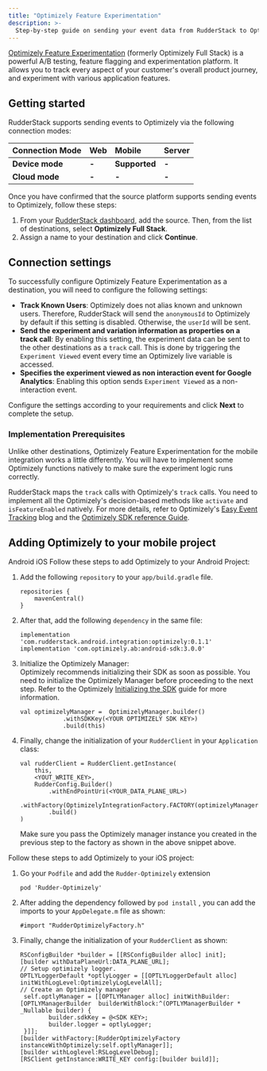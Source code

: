 ```yaml
---
title: "Optimizely Feature Experimentation"
description: >-
  Step-by-step guide on sending your event data from RudderStack to Optimizely Feature Experimentation.
---
```


[Optimizely Feature Experimentation](https://www.optimizely.com/products/full-stack/) (formerly Optimizely Full Stack) is a powerful A/B testing, feature flagging and experimentation platform. It allows you to track every aspect of your customer's overall product journey, and experiment with various application features.

## Getting started

RudderStack supports sending events to Optimizely via the following <Link to="/destinations/rudderstack-connection-modes/">connection modes</Link>:

| **Connection Mode** | **Web** | **Mobile**    | **Server** |
| :------------------ | :------ | :------------ | :--------- |
| **Device mode**     | **-**   | **Supported** | **-**      |
| **Cloud mode**      | **-**   | **-**         | **-**      |

Once you have confirmed that the source platform supports sending events to Optimizely, follow these steps:

1. From your [RudderStack dashboard](https://app.rudderstack.com/), add the source. Then, from the list of destinations, select **Optimizely Full Stack**.
2. Assign a name to your destination and click **Continue**.

## Connection settings

To successfully configure Optimizely Feature Experimentation as a destination, you will need to configure the following settings:

- **Track Known Users**: Optimizely does not alias known and unknown users. Therefore, RudderStack will send the `anonymousId` to Optimizely by default if this setting is disabled. Otherwise, the `userId` will be sent.
- **Send the experiment and variation information as properties on a track call**: By enabling this setting, the experiment data can be sent to the other destinations as a `track` call. This is done by triggering the `Experiment Viewed` event every time an Optimizely live variable is accessed.
- **Specifies the experiment viewed as non interaction event for Google Analytics**: Enabling this option sends `Experiment Viewed` as a non-interaction event.

Configure the settings according to your requirements and click **Next** to complete the setup.

### Implementation Prerequisites

Unlike other destinations, Optimizely Feature Experimentation for the mobile integration works a little differently. You will have to implement some Optimizely functions natively to make sure the experiment logic runs correctly.

<div class="infoBlock">
RudderStack maps the <code class="inline-code">track</code> calls with Optimizely's <code class="inline-code">track</code> calls. You need to implement all the Optimizely's decision-based methods like <code class="inline-code">activate</code> and <code class="inline-code">isFeatureEnabled</code> natively. For more details, refer to Optimizely's <a href="https://blog.optimizely.com/2019/02/26/introducing-easy-event-tracking-the-easier-way-to-understand-and-optimize-the-customer-journey/">Easy Event Tracking</a> blog and the <a href="https://docs.developers.optimizely.com/full-stack/docs/sdk-reference-guides#section-ios-and-tvos">Optimizely SDK reference Guide</a>.
</div>

## Adding Optimizely to your mobile project

<Tabs>
  <TabList>
    <Tab>Android</Tab>
    <Tab>iOS</Tab>
  </TabList>
    <TabPanels>
      <TabPanel>
        Follow these steps to add Optimizely to your Android Project:
<ol>
<li>Add the following <code class="inline-code">repository</code> to your <code class="inline-code">app/build.gradle</code> file.
<span>

```
repositories {
    mavenCentral()
}
```
</span>
</li>
<li>After that, add the following <code class="inline-code">dependency</code> in the same file:
<span>

```
implementation 'com.rudderstack.android.integration:optimizely:0.1.1'
implementation 'com.optimizely.ab:android-sdk:3.0.0'
```
</span>
</li>
<li>Initialize the Optimizely Manager:

<div class="warningBlock">
Optimizely recommends initializing their SDK as soon as possible. You need to initialize the Optimizely Manager before proceeding to the next step. Refer to the Optimizely <a href="https://docs.developers.optimizely.com/full-stack/docs/initialize-sdk-android">Initializing the SDK</a> guide for more information.
</div>
<span>

```
val optimizelyManager =  OptimizelyManager.builder()
            .withSDKKey(<YOUR OPTIMIZELY SDK KEY>)
            .build(this)
```
</span>
</li>
<li>Finally, change the initialization of your <code class="inline-code">RudderClient</code> in your <code class="inline-code">Application</code> class:
<span>

```
val rudderClient = RudderClient.getInstance(
    this,
    <YOUT_WRITE_KEY>,
    RudderConfig.Builder()
        .withEndPointUri(<YOUR_DATA_PLANE_URL>)
        .withFactory(OptimizelyIntegrationFactory.FACTORY(optimizelyManager)
        .build()
)
```
</span>

<div class="warningBlock">
Make sure you pass the Optimizely manager instance you created in the previous step to the factory as shown in the above snippet above.
</div>
</li>
</ol>
      </TabPanel>
      <TabPanel>
        Follow these steps to add Optimizely to your iOS project:
<ol>
<li>Go your <code class="inline-code">Podfile</code> and add the <code class="inline-code">Rudder-Optimizely</code> extension
<span>

```
pod 'Rudder-Optimizely'
```
</span>
</li>
<li>After adding the dependency followed by <code class="inline-code">pod install</code> , you can add the imports to your <code class="inline-code">AppDelegate.m</code> file as shown:
<span>

```
#import "RudderOptimizelyFactory.h"
```
</span>
</li>
<li>Finally, change the initialization of your <code class="inline-code">RudderClient</code> as shown:
<span>

```
RSConfigBuilder *builder = [[RSConfigBuilder alloc] init];
[builder withDataPlaneUrl:DATA_PLANE_URL];
// Setup optimizely logger.
OPTLYLoggerDefault *optlyLogger = [[OPTLYLoggerDefault alloc] initWithLogLevel:OptimizelyLogLevelAll];
// Create an Optimizely manager
 self.optlyManager = [[OPTLYManager alloc] initWithBuilder:[OPTLYManagerBuilder  builderWithBlock:^(OPTLYManagerBuilder * _Nullable builder) {
        builder.sdkKey = @<SDK KEY>;
        builder.logger = optlyLogger;
 }]];
[builder withFactory:[RudderOptimizelyFactory instanceWithOptimizely:self.optlyManager]];
[builder withLoglevel:RSLogLevelDebug];
[RSClient getInstance:WRITE_KEY config:[builder build]];
```
</span>
</li>
</ol>
      </TabPanel>
    </TabPanels>
</Tabs>

<br />
